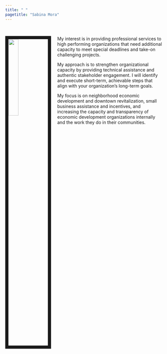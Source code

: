 ```yaml
---
title: " "
pagetitle: "Sabina Mora"
---
```


<link rel="stylesheet" href="styles.css" type="text/css">

&nbsp;  

 
<img src="images/sabina_headshot_1.jpg" style="width:25%; border:10px solid; margin-right: 20px" align="left">

My interest is in providing professional services to high performing organizations that need additional capacity to meet special deadlines and take-on challenging projects. 

My approach is to strengthen organizational capacity by providing technical assistance and authentic stakeholder engagement. I will identify and execute short-term, achievable steps that align with your organization's long-term goals.  

My focus is on neighborhood economic development and downtown revitalization, small business assistance and incentives, and increasing the capacity and transparency of economic development organizations internally and the work they do in their communities.